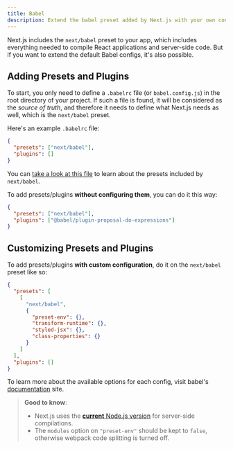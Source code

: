 ```yaml
---
title: Babel
description: Extend the babel preset added by Next.js with your own configs.
---
```




Next.js includes the `next/babel` preset to your app, which includes everything needed to compile React applications and server-side code. But if you want to extend the default Babel configs, it's also possible.

## Adding Presets and Plugins

To start, you only need to define a `.babelrc` file (or `babel.config.js`) in the root directory of your project. If such a file is found, it will be considered as the _source of truth_, and therefore it needs to define what Next.js needs as well, which is the `next/babel` preset.

Here's an example `.babelrc` file:

```json filename=".babelrc"
{
  "presets": ["next/babel"],
  "plugins": []
}
```

You can [take a look at this file](https://github.com/vercel/next.js/blob/canary/packages/next/src/build/babel/preset.ts) to learn about the presets included by `next/babel`.

To add presets/plugins **without configuring them**, you can do it this way:

```json filename=".babelrc"
{
  "presets": ["next/babel"],
  "plugins": ["@babel/plugin-proposal-do-expressions"]
}
```

## Customizing Presets and Plugins

To add presets/plugins **with custom configuration**, do it on the `next/babel` preset like so:

```json filename=".babelrc"
{
  "presets": [
    [
      "next/babel",
      {
        "preset-env": {},
        "transform-runtime": {},
        "styled-jsx": {},
        "class-properties": {}
      }
    ]
  ],
  "plugins": []
}
```

To learn more about the available options for each config, visit babel's [documentation](https://babeljs.io/docs/) site.

> **Good to know**:
>
> - Next.js uses the [**current** Node.js version](https://github.com/nodejs/release#release-schedule) for server-side compilations.
> - The `modules` option on `"preset-env"` should be kept to `false`, otherwise webpack code splitting is turned off.
